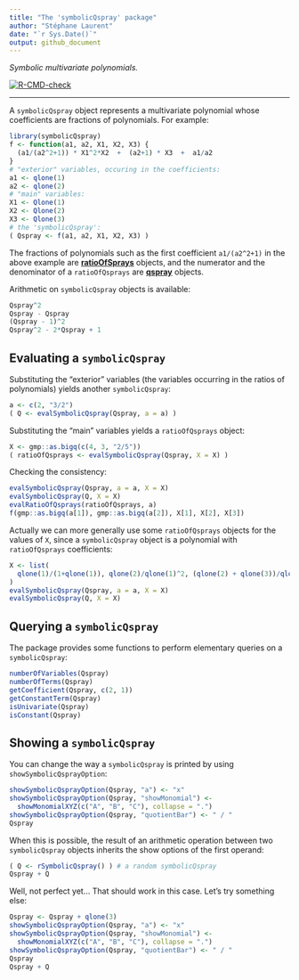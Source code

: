 ```yaml
---
title: "The 'symbolicQspray' package"
author: "Stéphane Laurent"
date: "`r Sys.Date()`"
output: github_document
---
```


*Symbolic multivariate polynomials.* 

<!-- badges: start -->
[![R-CMD-check](https://github.com/stla/symbolicQspray/actions/workflows/R-CMD-check.yaml/badge.svg)](https://github.com/stla/symbolicQspray/actions/workflows/R-CMD-check.yaml)
<!-- badges: end -->

___

A `symbolicQspray` object represents a multivariate polynomial whose 
coefficients are fractions of polynomials. For example:

```r
library(symbolicQspray)
f <- function(a1, a2, X1, X2, X3) {
  (a1/(a2^2+1)) * X1^2*X2  +  (a2+1) * X3  +  a1/a2
}
# "exterior" variables, occuring in the coefficients:
a1 <- qlone(1)
a2 <- qlone(2)
# "main" variables:
X1 <- Qlone(1)
X2 <- Qlone(2)
X3 <- Qlone(3)
# the 'symbolicQspray':
( Qspray <- f(a1, a2, X1, X2, X3) )
```

The fractions of polynomials such as the first coefficient `a1/(a2^2+1)` 
in the above example are 
[**ratioOfSprays**](https://github.com/stla/ratioOfQsprays) objects, 
and the numerator and the denominator of a `ratioOfQsprays` are 
[**qspray**](https://github.com/stla/qspray) objects.

Arithmetic on `symbolicQspray` objects is available:

```r
Qspray^2
Qspray - Qspray
(Qspray - 1)^2
Qspray^2 - 2*Qspray + 1
```


## Evaluating a `symbolicQspray`

Substituting the "exterior" variables (the variables occurring in the ratios of 
polynomials) yields another `symbolicQspray`:

```r
a <- c(2, "3/2")
( Q <- evalSymbolicQspray(Qspray, a = a) )
```

Substituting the "main" variables yields a `ratioOfQsprays` object:

```r
X <- gmp::as.bigq(c(4, 3, "2/5"))
( ratioOfQsprays <- evalSymbolicQspray(Qspray, X = X) )
```

Checking the consistency:

```r
evalSymbolicQspray(Qspray, a = a, X = X)
evalSymbolicQspray(Q, X = X)
evalRatioOfQsprays(ratioOfQsprays, a)
f(gmp::as.bigq(a[1]), gmp::as.bigq(a[2]), X[1], X[2], X[3])
```

Actually we can more generally use some `ratioOfQsprays` objects for the 
values of `X`, since a `symbolicQspray` object is a polynomial with 
`ratioOfQsprays` coefficients:

```r
X <- list(
  qlone(1)/(1+qlone(1)), qlone(2)/qlone(1)^2, (qlone(2) + qlone(3))/qlone(1)
)
evalSymbolicQspray(Qspray, a = a, X = X)
evalSymbolicQspray(Q, X = X)
```


## Querying a `symbolicQspray` 

The package provides some functions to perform elementary queries on a 
`symbolicQspray`:

```r
numberOfVariables(Qspray)
numberOfTerms(Qspray)
getCoefficient(Qspray, c(2, 1))
getConstantTerm(Qspray)
isUnivariate(Qspray)
isConstant(Qspray)
```


## Showing a `symbolicQspray` 

You can change the way a `symbolicQspray` is printed by using 
`showSymbolicQsprayOption`:

```r
showSymbolicQsprayOption(Qspray, "a") <- "x"
showSymbolicQsprayOption(Qspray, "showMonomial") <- 
  showMonomialXYZ(c("A", "B", "C"), collapse = ".")
showSymbolicQsprayOption(Qspray, "quotientBar") <- " / "
Qspray
```

When this is possible, the result of an arithmetic operation between two 
`symbolicQspray` objects inherits the show options of the first operand:

```r
( Q <- rSymbolicQspray() ) # a random symbolicQspray
Qspray + Q
```

Well, not perfect yet... That should work in this case. 
Let's try something else:

```r
Qspray <- Qspray + qlone(3)
showSymbolicQsprayOption(Qspray, "a") <- "x"
showSymbolicQsprayOption(Qspray, "showMonomial") <- 
  showMonomialXYZ(c("A", "B", "C"), collapse = ".")
showSymbolicQsprayOption(Qspray, "quotientBar") <- " / "
Qspray
Qspray + Q
```

